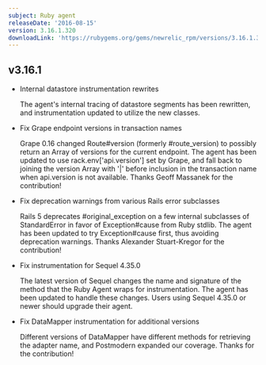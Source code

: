 ```yaml
---
subject: Ruby agent
releaseDate: '2016-08-15'
version: 3.16.1.320
downloadLink: 'https://rubygems.org/gems/newrelic_rpm/versions/3.16.1.320'
---
```


## v3.16.1

* Internal datastore instrumentation rewrites

  The agent's internal tracing of datastore segments has been rewritten, and instrumentation updated to utilize the new classes.
* Fix Grape endpoint versions in transaction names

  Grape 0.16 changed Route#version (formerly #route_version) to possibly return an Array of versions for the current endpoint. The agent has been updated to use rack.env\['api.version'] set by Grape, and fall back to joining the version Array with '|' before inclusion in the transaction name when api.version is not available. Thanks Geoff Massanek for the contribution!
* Fix deprecation warnings from various Rails error subclasses

  Rails 5 deprecates #original_exception on a few internal subclasses of StandardError in favor of Exception#cause from Ruby stdlib. The agent has been updated to try Exception#cause first, thus avoiding deprecation warnings. Thanks Alexander Stuart-Kregor for the contribution!
* Fix instrumentation for Sequel 4.35.0

  The latest version of Sequel changes the name and signature of the method that the Ruby Agent wraps for instrumentation. The agent has been updated to handle these changes. Users using Sequel 4.35.0 or newer should upgrade their agent.
* Fix DataMapper instrumentation for additional versions

  Different versions of DataMapper have different methods for retrieving the adapter name, and Postmodern expanded our coverage. Thanks for the contribution!
